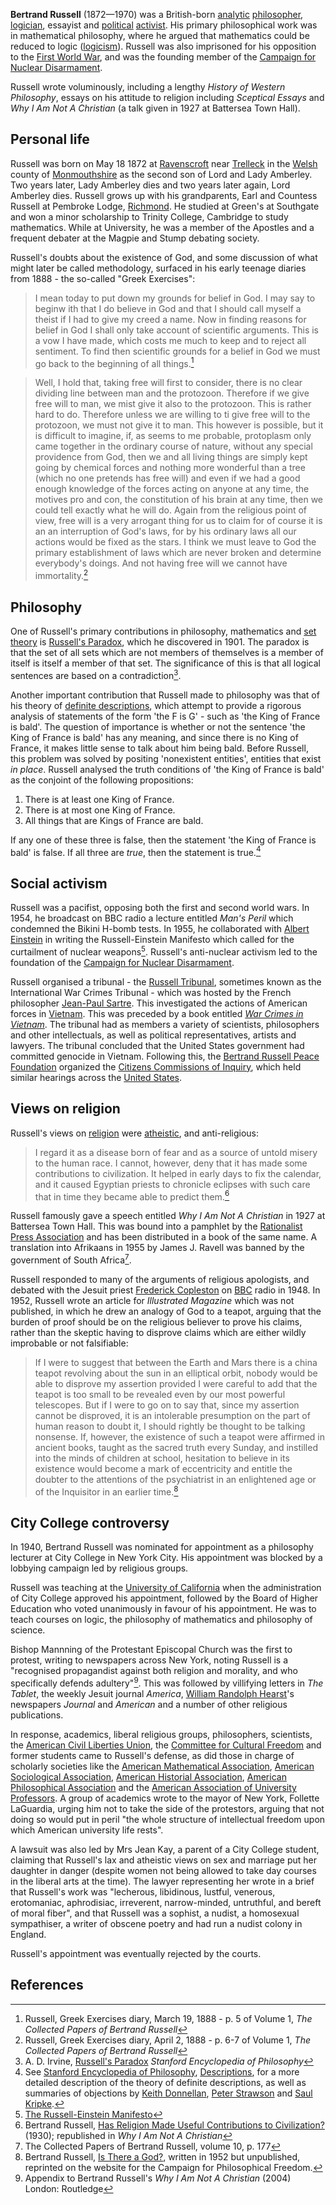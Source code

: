 {{subpages}}

'''Bertrand Russell''' (1872—1970) was a British-born [[analytic philosophy|analytic]] [[philosophy|philosopher]], [[logic|logician]], essayist and [[politics|political]] [[activism|activist]]. His primary philosophical work was in mathematical philosophy, where he argued that mathematics could be reduced to logic ([[logicism]]). Russell was also imprisoned for his opposition to the [[First World War]], and was the founding member of the [[Campaign for Nuclear Disarmament]].

Russell wrote voluminously, including a lengthy ''History of Western Philosophy'', essays on his attitude to religion including ''Sceptical Essays'' and ''Why I Am Not A Christian'' (a talk given in 1927 at Battersea Town Hall).

== Personal life ==
Russell was born on May 18 1872 at [[Ravenscroft]] near [[Trelleck]] in the [[Wales|Welsh]] county of [[Monmouthshire]] as the second son of Lord and Lady Amberley. Two years later, Lady Amberley dies and two years later again, Lord Amberley dies. Russell grows up with his grandparents, Earl and Countess Russell at Pembroke Lodge, [[Richmond]]. He studied at Green's at Southgate and won a minor scholarship to Trinity College, Cambridge to study mathematics. While at University, he was a member of the Apostles and a frequent debater at the Magpie and Stump debating society.

Russell's doubts about the existence of God, and some discussion of what might later be called methodology, surfaced in his early teenage diaries from 1888 - the so-called "Greek Exercises":
<blockquote>I mean today to put down my grounds for belief in God. I may say to beginw ith that I do believe in God and that I should call myself a theist if I had to give my creed a name. Now in finding reasons for belief in God I shall only take account of scientific arguments. This is a vow I have made, which costs me much to keep and to reject all sentiment. To find then scientific grounds for a belief in God we must go back to the beginning of all things.<ref>Russell, Greek Exercises diary, March 19, 1888 - p. 5 of Volume 1, ''The Collected Papers of Bertrand Russell''</ref></blockquote>
<blockquote>Well, I hold that, taking free will first to consider, there is no clear dividing line between man and the protozoon. Therefore if we give free will to man, we mist give it also to the protozoon. This is rather hard to do. Therefore unless we are willing to ti give free will to the protozoon, we must not give it to man. This however is possible, but it is difficult to imagine, if, as seems to me probable, protoplasm only came together in the ordinary course of nature, without any special providence from God, then we and all living things are simply kept going by chemical forces and nothing more wonderful than a tree (which no one pretends has free will) and even if we had a good enough knowledge of the forces acting on anyone at any time, the motives pro and con, the constitution of his brain at any time, then we could tell exactly what he will do. Again from the religious point of view, free will is a very arrogant thing for us to claim for of course it is an an interruption of God's laws, for by his ordinary laws all our actions would be fixed as the stars. I think we must leave to God the primary establishment of laws which are never broken and determine everybody's doings. And not having free will we cannot have immortality.<ref>Russell, Greek Exercises diary, April 2, 1888 - p. 6-7 of Volume 1, ''The Collected Papers of Bertrand Russell''</ref></blockquote>

== Philosophy ==

One of Russell's primary contributions in philosophy, mathematics and [[set theory]] is [[Russell's Paradox]], which he discovered in 1901. The paradox is that the set of all sets which are not members of themselves is a member of itself is itself a member of that set. The significance of this is that all logical sentences are based on a contradiction<ref>A. D. Irvine, [http://plato.stanford.edu/entries/russell-paradox/ Russell's Paradox] ''Stanford Encyclopedia of Philosophy''</ref>.

Another important contribution that Russell made to philosophy was that of his theory of [[definite descriptions]], which attempt to provide a rigorous analysis of statements of the form 'the F is G' - such as 'the King of France is bald'. The question of importance is whether or not the sentence 'the King of France is bald' has any meaning, and since there is no King of France, it makes little sense to talk about him being bald. Before Russell, this problem was solved by positing 'nonexistent entities', entities that exist ''in place''. Russell analysed the truth conditions of 'the King of France is bald' as the conjoint of the following propositions:
# There is at least one King of France.
# There is at most one King of France.
# All things that are Kings of France are bald.
If any one of these three is false, then the statement 'the King of France is bald' is false. If all three are ''true'', then the statement is true.<ref>See [[Stanford Encyclopedia of Philosophy]], [http://plato.stanford.edu/entries/descriptions/ Descriptions], for a more detailed description of the theory of definite descriptions, as well as summaries of objections by [[Keith Donnellan]], [[Peter Strawson]] and [[Saul Kripke]].</ref>

== Social activism ==

Russell was a pacifist, opposing both the first and second world wars. In 1954, he broadcast on BBC radio a lecture entitled ''Man's Peril'' which condemned the Bikini H-bomb tests. In 1955, he collaborated with [[Albert Einstein]] in writing the Russell-Einstein Manifesto which called for the curtailment of nuclear weapons<ref>[http://www.pugwash.org/about/manifesto.htm The Russell-Einstein Manifesto]</ref>. Russell's anti-nuclear activism led to the foundation of the [[Campaign for Nuclear Disarmament]].

Russell organised a tribunal - the [[Russell Tribunal]], sometimes known as the International War Crimes Tribunal - which was hosted by the French philosopher [[Jean-Paul Sartre]]. This investigated the actions of American forces in [[Vietnam]]. This was preceded by a book entitled ''[[War Crimes in Vietnam]]''. The tribunal had as members a variety of scientists, philosophers and other intellectuals, as well as political representatives, artists and lawyers. The tribunal concluded that the United States government had committed genocide in Vietnam. Following this, the [[Bertrand Russell Peace Foundation]] organized the [[Citizens Commissions of Inquiry]], which held similar hearings across the [[United States]].

== Views on religion ==

Russell's views on [[religion]] were [[atheism|atheistic]], and anti-religious:
<blockquote>I regard it as a disease born of fear and as a source of untold misery to the human race. I cannot, however, deny that it has made some contributions to civilization. It helped in early days to fix the calendar, and it caused Egyptian priests to chronicle eclipses with such care that in time they became able to predict them.<ref>Bertrand Russell, [http://www.solstice.us/russell/religionciv.html Has Religion Made Useful Contributions to Civilization?] (1930); republished in ''Why I Am Not A Christian''</ref></blockquote>

Russell famously gave a speech entitled ''Why I Am Not A Christian'' in 1927 at Battersea Town Hall. This was bound into a pamphlet by the [[Rationalist Press Association]] and has been distributed in a book of the same name. A translation into Afrikaans in 1955 by James J. Ravell was banned by the government of South Africa<ref>The Collected Papers of Bertrand Russell, volume 10, p. 177</ref>.

Russell responded to many of the arguments of religious apologists, and debated with the Jesuit priest [[Frederick Copleston]] on [[BBC]] radio in 1948. In 1952, Russell wrote an article for ''Illustrated Magazine'' which was not published, in which he drew an analogy of God to a teapot, arguing that the burden of proof should be on the religious believer to prove his claims, rather than the skeptic having to disprove claims which are either wildly improbable or not falsifiable:
<blockquote>If I were to suggest that between the Earth and Mars there is a china teapot revolving about the sun in an elliptical orbit, nobody would be able to disprove my assertion provided I were careful to add that the teapot is too small to be revealed even by our most powerful telescopes. But if I were to go on to say that, since my assertion cannot be disproved, it is an intolerable presumption on the part of human reason to doubt it, I should rightly be thought to be talking nonsense. If, however, the existence of such a teapot were affirmed in ancient books, taught as the sacred truth every Sunday, and instilled into the minds of children at school, hesitation to believe in its existence would become a mark of eccentricity and entitle the doubter to the attentions of the psychiatrist in an enlightened age or of the Inquisitor in an earlier time.<ref>Bertrand Russell, [http://www.cfpf.org.uk/articles/religion/br/br_god.html Is There a God?], written in 1952 but unpublished, reprinted on the website for the Campaign for Philosophical Freedom.</ref></blockquote>

== City College controversy ==
In 1940, Bertrand Russell was nominated for appointment as a philosophy lecturer at City College in New York City. His appointment was blocked by a lobbying campaign led by religious groups.

Russell was teaching at the [[University of California]] when the administration of City College approved his appointment, followed by the Board of Higher Education who voted unanimously in favour of his appointment. He was to teach courses on logic, the philosophy of mathematics and philosophy of science.

Bishop Mannning of the Protestant Episcopal Church was the first to protest, writing to newspapers across New York, noting Russell is a "recognised propagandist against both religion and morality, and who specifically defends adultery"<ref>Appendix to Bertrand Russell's ''Why I Am Not A Christian'' (2004) London: Routledge</ref>. This was followed by villifying letters in ''The Tablet'', the weekly Jesuit journal ''America'', [[William Randolph Hearst]]'s newspapers ''Journal'' and ''American'' and a number of other religious publications.

In response, academics, liberal religious groups, philosophers, scientists, the [[American Civil Liberties Union]], the [[Committee for Cultural Freedom]] and former students came to Russell's defense, as did those in charge of scholarly societies like the [[American Mathematical Association]], [[American Sociological Association]], [[American Historial Association]], [[American Philosophical Association]] and the [[American Association of University Professors]]. A group of academics wrote to the mayor of New York, Follette LaGuardia, urging him not to take the side of the protestors, arguing that not doing so would put in peril "the whole structure of intellectual freedom upon which American university life rests".

A lawsuit was also led by Mrs Jean Kay, a parent of a City College student, claiming that Russell's lax and atheistic views on sex and marriage put her daughter in danger (despite women not being allowed to take day courses in the liberal arts at the time). The lawyer representing her wrote in a brief that Russell's work was "lecherous, libidinous, lustful, venerous, erotomaniac, aphrodisiac, irreverent, narrow-minded, untruthful, and bereft of moral fiber", and that Russell was a sophist, a nudist, a homosexual sympathiser, a writer of obscene poetry and had run a nudist colony in England.

Russell's appointment was eventually rejected by the courts.

== References ==
<references />